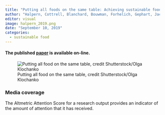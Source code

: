 ```yaml
---
title: "Putting all foods on the same table: Achieving sustainable food systems requires full accounting"
author: "Halpern, Cottrell, Blanchard, Bouwman, Forhelich, Gephart, Jacobsen, Kuempel, McIntyre, Metian, Moran, Nash, Tobben, Williams"
editor: visual
image: halpern_2019.png
date: "September 10, 2019"
categories:
  - sustainable food
---
```


#### The published [paper](https://www.pnas.org/doi/abs/10.1073/pnas.1913308116) is available on-line.

![Putting all food on the same table, credit Shutterstock/Olga Klochanko](halpern_2019.png)

### Media coverage

The Altmetric Attention Score for a research output provides an indicator of the amount of attention that it has received.

```{=html}
<script type="text/javascript" src="https://d1bxh8uas1mnw7.cloudfront.net/assets/embed.js"></script>
```
::: {.altmetric-embed data-badge-type="medium-donut" data-badge-details="right" data-doi="10.1073/pnas.1913308116"}
:::
